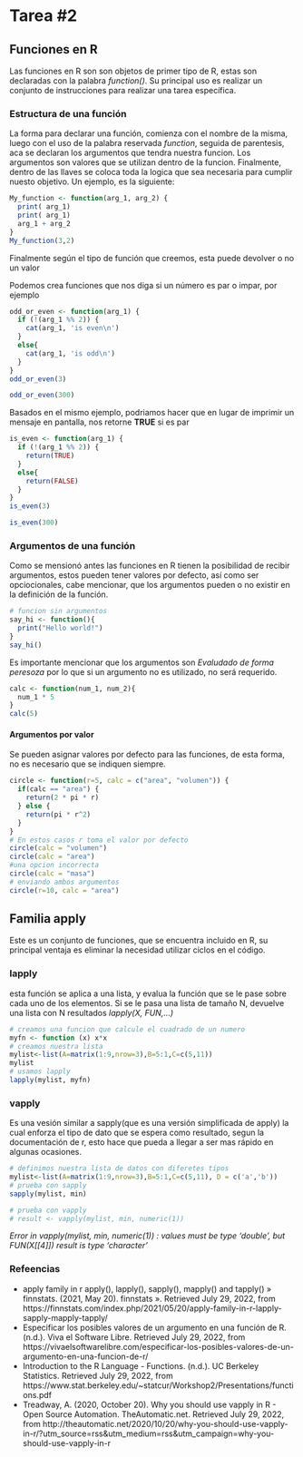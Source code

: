 
# Tarea #2
## Funciones en R
Las funciones en R son son objetos de primer tipo de R, estas son declaradas con la palabra  *function()*. Su principal uso es realizar un conjunto de instrucciones para realizar una tarea específica. 

### Estructura de una función
La forma para declarar una función, comienza con el nombre de la misma, luego con el uso de la palabra reservada *function*, seguida de parentesis, aca se declaran los argumentos que tendra nuestra funcion. Los argumentos son valores que se utilizan dentro de la funcion. Finalmente, dentro de las llaves se coloca toda la logica que sea necesaria para cumplir nuesto objetivo. Un ejemplo, es la siguiente:
```r
My_function <- function(arg_1, arg_2) {
  print( arg_1)
  print( arg_1)
  arg_1 + arg_2
}
My_function(3,2)
```
Finalmente según el tipo de función que creemos, esta puede devolver o no un valor 

Podemos crea funciones que nos diga si un número es par o impar, por ejemplo
```r
odd_or_even <- function(arg_1) {
  if (!(arg_1 %% 2)) {
    cat(arg_1, 'is even\n')
  }
  else{
    cat(arg_1, 'is odd\n')
  }
}
odd_or_even(3)

odd_or_even(300)
```
Basados en el mismo ejemplo, podriamos hacer que en lugar de imprimir un mensaje en pantalla, nos retorne **TRUE** si es par
```r
is_even <- function(arg_1) {
  if (!(arg_1 %% 2)) {
    return(TRUE)
  }
  else{
    return(FALSE)
  }
}
is_even(3)

is_even(300)
```

### Argumentos de una función
Como se mensionó antes las funciones en R tienen la posibilidad de recibir argumentos, estos pueden tener valores por defecto, así como ser opciocionales, cabe mencionar, que los argumentos pueden o no existir en la definición de la función. 
```r
# funcion sin argumentos
say_hi <- function(){
  print("Hello world!")
}
say_hi()
```
Es importante mencionar que los argumentos son *Evaludado de forma peresoza* por lo que si un argumento no es utilizado, no será requerido.
```r
calc <- function(num_1, num_2){
  num_1 * 5
}
calc(5)
```
#### Argumentos por valor
Se pueden asignar valores por defecto para las funciones, de esta forma, no es necesario que se indiquen siempre.
```r
circle <- function(r=5, calc = c("area", "volumen")) {
  if(calc == "area") {
    return(2 * pi * r)
  } else {
    return(pi * r^2)
  }
}
# En estos casos r toma el valor por defecto
circle(calc = "volumen")
circle(calc = "area")
#una opcion incorrecta
circle(calc = "masa")
# enviando ambos argumentos
circle(r=10, calc = "area")


```

## Familia apply ##
Este es un conjunto de funciones, que se encuentra incluido en R, su principal ventaja es eliminar la necesidad  utilizar ciclos en el código.

### lapply
esta función se aplica a una lista, y evalua la función que se le pase sobre cada uno de los elementos. Si se le pasa una lista de tamaño N, devuelve una lista con N resultados
*lapply(X, FUN,…)*
```r
# creamos una funcion que calcule el cuadrado de un numero
myfn <- function (x) x*x
# creamos nuestra lista
mylist<-list(A=matrix(1:9,nrow=3),B=5:1,C=c(5,11))
mylist
# usamos lapply
lapply(mylist, myfn)
```

### vapply
Es una vesión similar a sapply(que es una versión simplificada de apply) la cual enforza el tipo de dato que se espera como resultado, segun la documentación de r, esto hace que pueda a llegar a ser mas rápido en algunas ocasiones.
```r
# definimos nuestra lista de datos con diferetes tipos
mylist<-list(A=matrix(1:9,nrow=3),B=5:1,C=c(5,11), D = c('a','b'))
# prueba con sapply
sapply(mylist, min)

# prueba con vapply
# result <- vapply(mylist, min, numeric(1))

```
*Error in vapply(mylist, min, numeric(1)) : values must be type 'double',
 but FUN(X[[4]]) result is type 'character'*

### Refeencias
* apply family in r apply(), lapply(), sapply(), mapply() and tapply() » finnstats. (2021, May 20). finnstats ». Retrieved July 29, 2022, from https://finnstats.com/index.php/2021/05/20/apply-family-in-r-lapply-sapply-mapply-tapply/
* Especificar los posibles valores de un argumento en una función de R. (n.d.). Viva el Software Libre. Retrieved July 29, 2022, from https://vivaelsoftwarelibre.com/especificar-los-posibles-valores-de-un-argumento-en-una-funcion-de-r/
* Introduction to the R Language - Functions. (n.d.). UC Berkeley Statistics. Retrieved July 29, 2022, from https://www.stat.berkeley.edu/~statcur/Workshop2/Presentations/functions.pdf
* Treadway, A. (2020, October 20). Why you should use vapply in R - Open Source Automation. TheAutomatic.net. Retrieved July 29, 2022, from http://theautomatic.net/2020/10/20/why-you-should-use-vapply-in-r/?utm_source=rss&utm_medium=rss&utm_campaign=why-you-should-use-vapply-in-r


